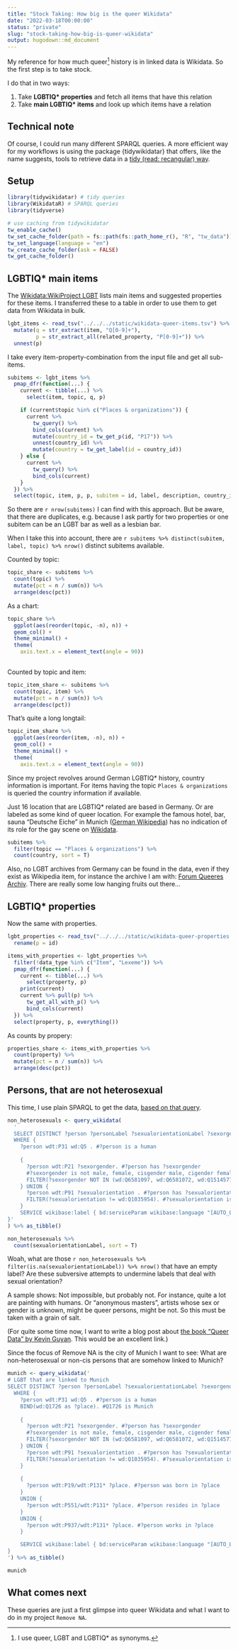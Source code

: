```yaml
---
title: "Stock Taking: How big is the queer Wikidata"
date: "2022-03-18T00:00:00"
status: "private"
slug: "stock-taking-how-big-is-queer-wikidata"
output: hugodown::md_document
---
```


My reference for how much queer^[I use queer, LGBT and LGBTIQ* as synonyms.] history is in linked data is Wikidata. 
So the first step is to take stock.

I do that in two ways: 

1. Take **LGBTIQ* properties** and fetch all items that have this relation
2. Take **main LGBTIQ* items** and look up which items have a relation

## Technical note

Of course, I could run many different SPARQL queries.
A more efficient way for my workflows is using the package {tidywikidatar} that offers, like the name suggests, tools to retrieve data in a [tidy (read: recangular) way](https://r4ds.had.co.nz/tidy-data.html). 

## Setup 

```r
library(tidywikidatar) # tidy queries
library(WikidataR) # SPARQL queries
library(tidyverse)

# use caching from tidywikidatar
tw_enable_cache()
tw_set_cache_folder(path = fs::path(fs::path_home_r(), "R", "tw_data"))
tw_set_language(language = "en")
tw_create_cache_folder(ask = FALSE)
tw_get_cache_folder()
```

## LGBTIQ* main items

The [Wikidata:WikiProject LGBT](https://www.wikidata.org/wiki/Wikidata:WikiProject_LGBT/Models) lists main items and suggested properties for these items.
I transferred these to a table in order to use them to get data from Wikidata in bulk.

```r
lgbt_items <- read_tsv("../../../static/wikidata-queer-items.tsv") %>% 
  mutate(q = str_extract(item, "Q[0-9]+"),
         p = str_extract_all(related_property, "P[0-9]+")) %>% 
  unnest(p)
```

I take every item-property-combination from the input file and get all sub-items.

```r
subitems <- lgbt_items %>%
  pmap_dfr(function(...) {
    current <- tibble(...) %>% 
      select(item, topic, q, p)

    if (current$topic %in% c("Places & organizations")) {
      current %>%
        tw_query() %>%
        bind_cols(current) %>% 
        mutate(country_id = tw_get_p(id, "P17")) %>% 
        unnest(country_id) %>% 
        mutate(country = tw_get_label(id = country_id))
    } else {
      current %>%
        tw_query() %>%
        bind_cols(current)
    }
  }) %>% 
  select(topic, item, p, p, subitem = id, label, description, country_id, country)
```

So there are `r nrow(subitems)` I can find with this approach.
But be aware, that there are duplicates, e.g. because I ask partly for two properties or one subitem can be an LGBT bar as well as a lesbian bar.

When I take this into account, there are `r subitems %>% distinct(subitem, label, topic) %>% nrow()` distinct subitems available. 

Counted by topic:

```r
topic_share <- subitems %>%
  count(topic) %>%
  mutate(pct = n / sum(n)) %>% 
  arrange(desc(pct))
```

As a chart: 

```r
topic_share %>% 
  ggplot(aes(reorder(topic, -n), n)) +
  geom_col() +
  theme_minimal() +
  theme(
    axis.text.x = element_text(angle = 90))
  
```

Counted by topic and item:

```r
topic_item_share <- subitems %>%
  count(topic, item) %>%
  mutate(pct = n / sum(n)) %>% 
  arrange(desc(pct))
```

That's quite a long longtail:

```r
topic_item_share %>% 
  ggplot(aes(reorder(item, -n), n)) +
  geom_col() +
  theme_minimal() +
  theme(
    axis.text.x = element_text(angle = 90))
```


Since my project revolves around German LGBTIQ* history, country information is important.
For items having the topic `Places & organizations` is queried the country information if available.

Just 16 location that are LGBTIQ* related are based in Germany.
Or are labeled as some kind of queer location. For example the famous hotel, bar, sauna "Deutsche Eiche" in Munich ([German Wikipedia](https://de.wikipedia.org/wiki/Hotel_Deutsche_Eiche)) has no indication of its role for the gay scene on [Wikidata](https://www.wikidata.org/wiki/Q1630878).

```r
subitems %>% 
  filter(topic == "Places & organizations") %>% 
  count(country, sort = T)
```

Also, no LGBT archives from Germany can be found in the data, even if they exist as Wikipedia item, for instance the archive I am with: [Forum Queeres Archiv](https://www.wikidata.org/wiki/Q100743737). There are really some low hanging fruits out there...

## LGBTIQ* properties

Now the same with properties. 

```r
lgbt_properties <- read_tsv("../../../static/wikidata-queer-properties.tsv") %>% 
  rename(p = id)
```

```r
items_with_properties <- lgbt_properties %>%
  filter(!data_type %in% c("Item", "Lexeme")) %>% 
  pmap_dfr(function(...) {
    current <- tibble(...) %>% 
      select(property, p)
    print(current)
    current %>% pull(p) %>% 
      tw_get_all_with_p() %>% 
      bind_cols(current)
  }) %>% 
  select(property, p, everything())
```

As counts by propery: 

```r
properties_share <- items_with_properties %>%
  count(property) %>%
  mutate(pct = n / sum(n)) %>% 
  arrange(desc(pct))
```

## Persons, that are not heterosexual

This time, I use plain SPARQL to get the data, [based on that query](https://www.wikidata.org/wiki/Wikidata:WikiProject_LGBT/Queries#LGBT_people_born,_residing,_or_working_in_New_York_City).

```r
non_heterosexuals <- query_wikidata(
  '
  SELECT DISTINCT ?person ?personLabel ?sexualorientationLabel ?sexorgenderLabel
  WHERE {
    ?person wdt:P31 wd:Q5 . #?person is a human
  
    { 
      ?person wdt:P21 ?sexorgender. #?person has ?sexorgender
      #?sexorgender is not male, female, cisgender male, cigender female, or cisgender person
      FILTER(?sexorgender NOT IN (wd:Q6581097, wd:Q6581072, wd:Q15145778, wd:Q15145779, wd:Q1093205)). 
    } UNION {
      ?person wdt:P91 ?sexualorientation . #?person has ?sexualorientation
      FILTER(?sexualorientation != wd:Q1035954). #?sexualorientation is not heterosexual
    }
    SERVICE wikibase:label { bd:serviceParam wikibase:language "[AUTO_LANGUAGE],en". }
}'
) %>% as_tibble()

```

```r
non_heterosexuals %>% 
  count(sexualorientationLabel, sort = T)
```
Woah, what are those `r non_heterosexuals %>% filter(is.na(sexualorientationLabel)) %>% nrow()` that have an empty label?
Are these subversive attempts to undermine labels that deal with sexual orientation?

A sample shows: Not impossible, but probably not.
For instance, quite a lot are painting with humans. Or "anonymous masters", artists whose sex or gender is unknown, might be queer persons, might be not.
So this must be taken with a grain of salt.

(For quite some time now, I want to write a blog post about [the book "Queer Data" by Kevin Guyan](https://kevinguyan.com/queer-data/). This would be an excellent link.)

Since the focus of Remove NA is the city of Munich I want to see: What are non-heterosexual or non-cis persons that are somehow linked to Munich? 

```r
munich <- query_wikidata('
# LGBT that are linked to Munich
SELECT DISTINCT ?person ?personLabel ?sexualorientationLabel ?sexorgenderLabel
  WHERE {
    ?person wdt:P31 wd:Q5 . #?person is a human
    BIND(wd:Q1726 as ?place). #Q1726 is Munich
    
    { 
      ?person wdt:P21 ?sexorgender. #?person has ?sexorgender
      #?sexorgender is not male, female, cisgender male, cigender female, or cisgender person
      FILTER(?sexorgender NOT IN (wd:Q6581097, wd:Q6581072, wd:Q15145778, wd:Q15145779, wd:Q1093205)). 
    } UNION {
      ?person wdt:P91 ?sexualorientation . #?person has ?sexualorientation
      FILTER(?sexualorientation != wd:Q1035954). #?sexualorientation is not heterosexual
    }
    
    {
      ?person wdt:P19/wdt:P131* ?place. #?person was born in ?place
    }
    UNION {
      ?person wdt:P551/wdt:P131* ?place. #?person resides in ?place
    }
    UNION {
      ?person wdt:P937/wdt:P131* ?place. #?person works in ?place
    }

    SERVICE wikibase:label { bd:serviceParam wikibase:language "[AUTO_LANGUAGE],en". }
}
') %>% as_tibble()
```

```r
munich
```


## What comes next

These queries are just a first glimpse into queer Wikidata and what I want to do in my project `Remove NA`.
